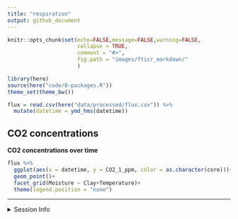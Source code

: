 ```yaml
---
title: "respiration"
output: github_document
---
```


```r
knitr::opts_chunk$set(echo=FALSE,message=FALSE,warning=FALSE,
                      collapse = TRUE,
                      comment = "#>", 
                      fig.path = "images/fticr_markdown/"
                      )
```

```r
library(here)
source(here("code/0-packages.R"))
theme_set(theme_bw())
```

```r
flux = read.csv(here("data/processed/flux.csv")) %>% 
  mutate(datetime = ymd_hms(datetime))
```

## CO2 concentrations

**CO2 concentrations over time**


```r
flux %>% 
  ggplot(aes(x = datetime, y = CO2_1_ppm, color = as.character(core)))+
  geom_point()+
  facet_grid(Moisture ~ Clay+Temperature)+
  theme(legend.position = "none")
```

---

<details>
  <summary>Session Info</summary>

date run: `r Sys.Date()`

```r
sessionInfo()
```

</details>
